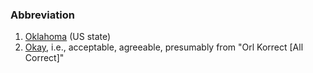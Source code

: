 ===Abbreviation===
#[[Oklahoma]] (US state)
#[[Okay]], i.e., acceptable, agreeable, presumably from "Orl Korrect [All Correct]"
